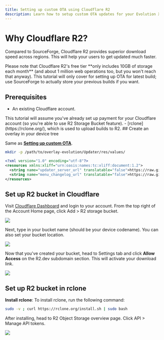 ```yaml
---
title: Setting up custom OTA using Cloudflare R2
description: Learn how to setup custom OTA updates for your Evolution X unofficial builds, using Cloudflare R2
---
```



# Why Cloudflare R2?

Compared to SourceForge, Cloudflare R2 provides superior download speed across regions. This will help your users to get updated much faster.

<Callout type="warning">
  Please note that Cloudflare R2's free tier **only includes 10GB of storage each month** (and about 1 million web operations too,
  but you won't reach that anyway). This tutorial will only cover for setting up OTA for latest build; use SourceForge to actually
  store your previous builds if you want.
</Callout>

## Prerequisites

- An existing Cloudflare account.
<Callout type="warning">
  This tutorial will assume you've already set up payment for your Cloudflare account (so you're able to use R2 Storage Bucket feature).
</Callout>
- [rclone](https://rclone.org/), which is used to upload builds to R2.

<Steps>
## Create an overlay in your device tree

Same as **[Setting up custom OTA](/setting-up-custom-ota.mdx)**.

```bash
mkdir -p /path/to/overlay-evolution/Updater/res/values/
```

```xml showLineNumbers filename="overlay-evolution/Updater/res/values/strings.xml"
<?xml version="1.0" encoding="utf-8"?>
<resources xmlns:xliff="urn:oasis:names:tc:xliff:document:1.2">
  <string name="updater_server_url" translatable="false">https://raw.githubusercontent.com/(user)/OTA/vic/builds/{device}.json</string>
  <string name="menu_changelog_url" translatable="false">https://raw.githubusercontent.com/(user)/OTA/vic/changelogs/<xliff:g id="device_name">%1$s</xliff:g>.txt</string>
</resources>
```

## Set up R2 bucket in Cloudflare

Visit [Cloudflare Dashboard](https://dash.cloudflare.com/) and login to your account. From the top right of the Account Home page, click Add > R2 storage bucket.

![](/ota-cloudflare/1.png)

Next, type in your bucket name (should be your device codename). You can also set your bucket location.

![](/ota-cloudflare/2.png)

Now that you've created your bucket, head to Settings tab and click **Allow Access** on the R2.dev subdomain section. This will activate your download link.

![](/ota-cloudflare/3.png)

## Set up R2 bucket in rclone

**Install rclone**: To install rclone, run the following command:

```bash
sudo -v ; curl https://rclone.org/install.sh | sudo bash
```

After installing, head to R2 Object Storage overview page. Click API > Manage API tokens.

![](/ota-cloudflare/4.png)

</Steps>